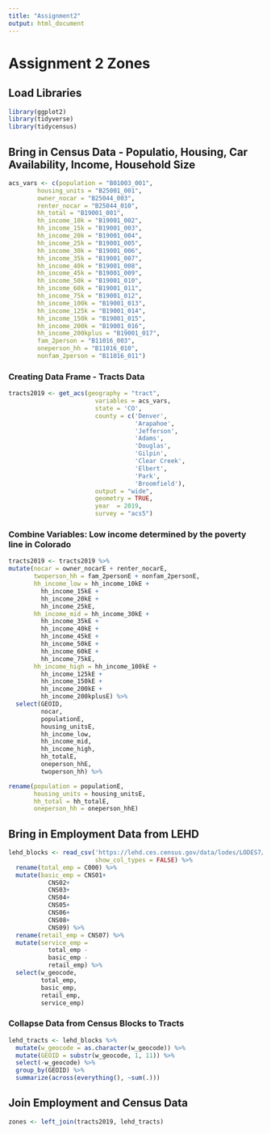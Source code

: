 ```yaml
---
title: "Assignment2"
output: html_document
---
```

# Assignment 2 Zones

## Load Libraries
```r
library(ggplot2)
library(tidyverse)
library(tidycensus)
```

## Bring in Census Data - Populatio, Housing, Car Availability, Income, Household Size
```r
acs_vars <- c(population = "B01003_001", 
        housing_units = "B25001_001", 
        owner_nocar = "B25044_003",
        renter_nocar = "B25044_010",
        hh_total = "B19001_001",
        hh_income_10k = "B19001_002",
        hh_income_15k = "B19001_003",
        hh_income_20k = "B19001_004",
        hh_income_25k = "B19001_005",
        hh_income_30k = "B19001_006",
        hh_income_35k = "B19001_007",
        hh_income_40k = "B19001_008",
        hh_income_45k = "B19001_009",
        hh_income_50k = "B19001_010",
        hh_income_60k = "B19001_011",
        hh_income_75k = "B19001_012",
        hh_income_100k = "B19001_013",
        hh_income_125k = "B19001_014",
        hh_income_150k = "B19001_015",
        hh_income_200k = "B19001_016",
        hh_income_200kplus = "B19001_017",
        fam_2person = "B11016_003",
        oneperson_hh = "B11016_010",
        nonfam_2person = "B11016_011")
```

### Creating Data Frame - Tracts Data
```r
tracts2019 <- get_acs(geography = "tract", 
                        variables = acs_vars,
                        state = 'CO',
                        county = c('Denver', 
                                   'Arapahoe', 
                                   'Jefferson', 
                                   'Adams', 
                                   'Douglas', 
                                   'Gilpin', 
                                   'Clear Creek', 
                                   'Elbert', 
                                   'Park', 
                                   'Broomfield'),
                        output = "wide",
                        geometry = TRUE,
                        year  = 2019,
                        survey = "acs5")
```

### Combine Variables: Low income determined by the poverty line in Colorado
```r
tracts2019 <- tracts2019 %>%
mutate(nocar = owner_nocarE + renter_nocarE,
       twoperson_hh = fam_2personE + nonfam_2personE,
       hh_income_low = hh_income_10kE + 
         hh_income_15kE + 
         hh_income_20kE + 
         hh_income_25kE,
       hh_income_mid = hh_income_30kE + 
         hh_income_35kE + 
         hh_income_40kE + 
         hh_income_45kE +
         hh_income_50kE + 
         hh_income_60kE + 
         hh_income_75kE,
       hh_income_high = hh_income_100kE +
         hh_income_125kE + 
         hh_income_150kE + 
         hh_income_200kE + 
         hh_income_200kplusE) %>%
  select(GEOID, 
         nocar,
         populationE, 
         housing_unitsE, 
         hh_income_low, 
         hh_income_mid, 
         hh_income_high, 
         hh_totalE, 
         oneperson_hhE,
         twoperson_hh) %>%

rename(population = populationE,
       housing_units = housing_unitsE,
       hh_total = hh_totalE,
       oneperson_hh = oneperson_hhE)
```


## Bring in Employment Data from LEHD
```r
lehd_blocks <- read_csv('https://lehd.ces.census.gov/data/lodes/LODES7/co/wac/co_wac_S000_JT00_2019.csv.gz', 
                        show_col_types = FALSE) %>%
  rename(total_emp = C000) %>%
  mutate(basic_emp = CNS01+
           CNS02+
           CNS03+
           CNS04+
           CNS05+
           CNS06+
           CNS08+
           CNS09) %>%
  rename(retail_emp = CNS07) %>%
  mutate(service_emp = 
           total_emp - 
           basic_emp - 
           retail_emp) %>%
  select(w_geocode, 
         total_emp, 
         basic_emp, 
         retail_emp, 
         service_emp)
```

### Collapse Data from Census Blocks to Tracts
```r
lehd_tracts <- lehd_blocks %>%
  mutate(w_geocode = as.character(w_geocode)) %>%
  mutate(GEOID = substr(w_geocode, 1, 11)) %>%
  select(-w_geocode) %>%
  group_by(GEOID) %>%
  summarize(across(everything(), ~sum(.)))
```

## Join Employment and Census Data
```r
zones <- left_join(tracts2019, lehd_tracts)
```


